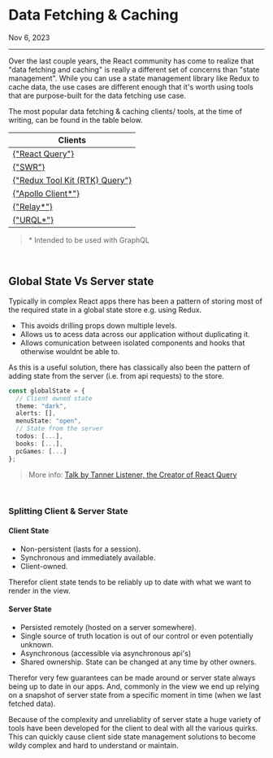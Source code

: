 
<Meta
  name="Data Fetching & Caching/Introduction"
  title="Data Fetching & Caching/Introduction"
/>

# Data Fetching & Caching

<time dateTime="2023-09-06">Nov 6, 2023</time>

<hr />

Over the last couple years, the React community has come to realize that "data fetching and caching" is really a different set of concerns than "state management".
While you can use a state management library like Redux to cache data,
the use cases are different enough that it's worth using tools that are purpose-built for the data fetching use case.

The most popular data fetching & caching clients/ tools, at the time of writing, can be found in the table below.

<table>
  <thead>
    <tr>
      <th>Clients</th>
    </tr>
  </thead>
  <tbody>
    <tr>
      <td>
        <a
          href="https://tanstack.com/query/v3/docs/react/overview"
          target="_blank"
          rel="noopener noreferrer"
        >
          {"React Query"}
        </a>
      </td>
    </tr>
    <tr>
      <td>
        <a
          href="https://swr.vercel.app/"
          target="_blank"
          rel="noopener noreferrer"
        >
          {"SWR"}
        </a>
      </td>
    </tr>
    <tr>
      <td>
        <a
          href="https://redux-toolkit.js.org/rtk-query/overview"
          target="_blank"
          rel="noopener noreferrer"
        >
          {"Redux Tool Kit (RTK) Query"}
        </a>
      </td>
    </tr>
    <tr>
      <td>
        <a
          href="https://www.apollographql.com/docs/react/"
          target="_blank"
          rel="noopener noreferrer"
        >
          {"Apollo Client*"}
        </a>
      </td>
    </tr>
    <tr>
      <td>
        <a href="https://relay.dev/" target="_blank" rel="noopener noreferrer">
          {"Relay*"}
        </a>
      </td>
    </tr>
    <tr>
      <td>
        <a
          href="https://formidable.com/open-source/urql/docs/"
          target="_blank"
          rel="noopener noreferrer"
        >
          {"URQL*"}
        </a>
      </td>
    </tr>
  </tbody>
</table>

> \* Intended to be used with GraphQL

<br />

## Global State Vs Server state

Typically in complex React apps there has been a pattern of storing most of the required state
in a global state store e.g. using Redux.

- This avoids drilling props down multiple levels.
- Allows us to acess data across our application without duplicating it.
- Allows comunication between isolated components and hooks that otherwise wouldnt be able to.

As this is a useful solution, there has classically also been the pattern of adding state from the server \(i.e. from api requests\) to the store.

```ts
const globalState = {
  // Client owned state
  theme: "dark",
  alerts: [],
  menuState: "open",
  // State from the server
  todos: [...],
  books: [...],
  pcGames: [...]
};
```

> More info: [Talk by Tanner Listener, the Creator of React Query](https://www.youtube.com/watch?v=seU46c6Jz7E&t=3s)

<br />

### Splitting Client & Server State

#### Client State

- Non-persistent \(lasts for a session\).
- Synchronous and immediately available.
- Client-owned.

Therefor client state tends to be reliably up to date with what we want to render in the view.

#### Server State

- Persisted remotely \(hosted on a server somewhere\).
- Single source of truth location is out of our control or even potentially unknown.
- Asynchronous \(accessible via asynchronous api's\)
- Shared ownership. State can be changed at any time by other owners.

Therefor very few guarantees can be made around or server state always being up to date in our apps.
And, commonly in the view we end up relying on a snapshot of server state from a specific moment in time \(when we last fetched data\).

Because of the complexity and unreliablity of server state a huge variety of tools have been developed for the client to deal with all the various quirks.
This can quickly cause client side state management solutions to become wildy complex and hard to understand or maintain.
